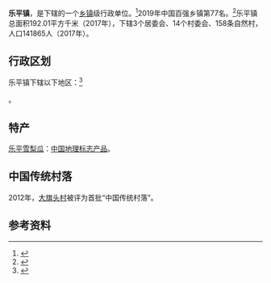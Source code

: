 {{中国乡级行政区|44/06/07/103/000
| 电话区号 = 757
}}

'''乐平镇'''，是{{PRC admin/fullname|44/06/07/103/000|3}}下辖的一个[[乡镇|乡镇]]级行政单位。<ref>{{PRC admin/ref sgc|{{PRC admin/parent|44/06/07/103/000}}}}</ref>2019年中国百强乡镇第77名。<ref>{{cite web |title=2019中国综合实力百强县市等六大榜单发布 你的家乡排第几？ |url=http://ah.ifeng.com/a/20191008/7751754_0.shtml |website=ah.ifeng.com |access-date=2021-07-16 |archive-date=2021-07-18 |archive-url=https://web.archive.org/web/20210718032034/http://ah.ifeng.com/a/20191008/7751754_0.shtml |dead-url=no }}</ref>乐平镇总面积192.01平方千米（2017年），下辖3个居委会、14个村委会、158条自然村，人口141865人（2017年）。

== 行政区划 ==

乐平镇下辖以下地区：<ref>{{PRC admin/ref sgc|44/06/07/103/000}}</ref>

{{PRC admin/children|44/06/07/103/000}}。

==特产==
[[乐平雪梨瓜|乐平雪梨瓜]]：[[中国地理标志产品|中国地理标志产品]]。

==中国传统村落==
2012年，[[大旗头村|大旗头村]]被评为首批“中国传统村落”。

== 参考资料 ==
{{reflist}}

{{PRC admin/navcat|44/06/07/103/000}}